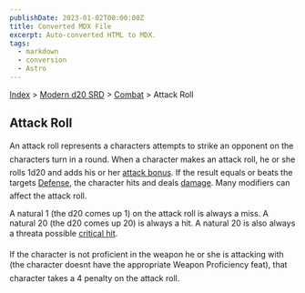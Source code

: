 ```yaml
---
publishDate: 2023-01-02T00:00:00Z
title: Converted MDX File
excerpt: Auto-converted HTML to MDX.
tags:
  - markdown
  - conversion
  - Astro
---
```






[Index](-index) > [Modern d20 SRD](modern-d20-srd-index) > [Combat](modern-d20-srd-combat-index)  > Attack Roll




## Attack Roll


An attack roll represents a characters attempts to strike an opponent on the characters turn in a round. When a character makes an attack roll, he or she rolls 1d20 and adds his or her [attack
  bonus](modern-d20-srd-combat-attack-bonus). If the result equals or beats the targets [Defense](modern-d20-srd-combat-defense), the character hits and deals [damage](modern-d20-srd-combat-damage). Many modifiers can affect the attack roll.


A natural 1 (the d20 comes up 1) on the attack roll is always a miss. A natural 20 (the d20 comes up 20) is always a hit. A natural 20 is also always a threata possible [critical
  hit](modern-d20-srd-combat-critical-hits).


If the character is not proficient in the weapon he or she is attacking with (the character doesnt have the appropriate Weapon Proficiency feat), that character takes a 4 penalty on the attack roll.



